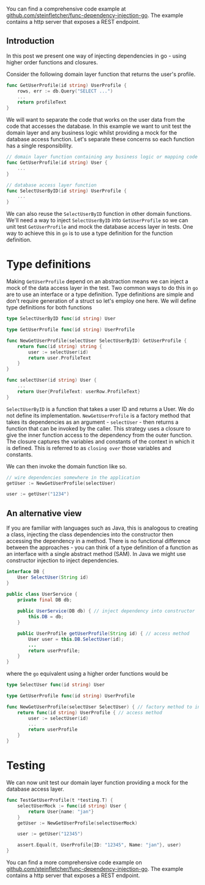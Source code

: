 
<div className={styles["Welcome"]}>

You can find a comprehensive code example at [github.com/steinfletcher/func-dependency-injection-go](https://github.com/steinfletcher/func-dependency-injection-go). The example contains a http server that exposes a REST endpoint.

## Introduction

In this post we present one way of injecting dependencies in go - using higher order functions and closures.

Consider the following domain layer function that returns the user's profile.

```go
func GetUserProfile(id string) UserProfile {
    rows, err := db.Query("SELECT ...")
    ...
    return profileText
}
```
 
We will want to separate the code that works on the user data from the code that accesses the database. In this example we want to unit test the domain layer and any business logic whilst providing a mock for the database access function. Let's separate these concerns so each function has a single responsibility.

```go
// domain layer function containing any business logic or mapping code
func GetUserProfile(id string) User {
    ...
}

// database access layer function
func SelectUserByID(id string) UserProfile {
    ...
}
```

We can also reuse the `SelectUserByID` function in other domain functions. We'll need a way to inject `SelectUserByID` into `GetUserProfile` so we can unit test `GetUserProfile` and mock the database access layer in tests. One way to achieve this in `go` is to use a type definition for the function definition.

# Type definitions

Making `GetUserProfile` depend on an abstraction means we can inject a mock of the data access layer in the test. Two common ways to do this in `go` are to use an interface or a type definition. Type definitions are simple and don't require generation of a struct so let's employ one here. We will define type definitions for both functions

```go
type SelectUserByID func(id string) User

type GetUserProfile func(id string) UserProfile

func NewGetUserProfile(selectUser SelectUserByID) GetUserProfile {
	return func(id string) string {
		user := selectUser(id)
		return user.ProfileText
	}
}

func selectUser(id string) User {
	...
	return User{ProfileText: userRow.ProfileText}
}
```

`SelectUserByID` is a function that takes a user ID and returns a User. We do not define its implementation. `NewGetUserProfile` is a factory method that takes its dependencies as an argument - `selectUser` - then returns a function that can be invoked by the caller. This strategy uses a closure to give the inner function access to the dependency from the outer function. The closure captures the variables and constants of the context in which it is defined. This is referred to as `closing over` those variables and constants.

We can then invoke the domain function like so.

```go
// wire dependencies somewhere in the application
getUser := NewGetUserProfile(selectUser)

user := getUser("1234")
```

## An alternative view

If you are familiar with languages such as Java, this is analogous to creating a class, injecting the class dependencies into the constructor then accessing the dependency in a method. There is no functional difference between the approaches - you can think of a type definition of a function as an interface with a single abstract method (SAM). In Java we might use constructor injection to inject dependencies.

```java
interface DB {
    User SelectUser(String id)
}

public class UserService {
    private final DB db;
    
    public UserService(DB db) { // inject dependency into constructor
        this.DB = db;
    }

    public UserProfile getUserProfile(String id) { // access method
        User user = this.DB.SelectUser(id);
        ...
        return userProfile;
    }
}
```

where the `go` equivalent using a higher order functions would be

```go
type SelectUser func(id string) User

type GetUserProfile func(id string) UserProfile

func NewGetUserProfile(selectUser SelectUser) { // factory method to inject dependency
    return func(id string) UserProfile { // access method
        user := selectUser(id)
        ...
        return userProfile        
    } 
}
```

# Testing

We can now unit test our domain layer function providing a mock for the database access layer.

```go
func TestGetUserProfile(t *testing.T) {
	selectUserMock := func(id string) User {
		return User{name: "jan"}
	}
	getUser := NewGetUserProfile(selectUserMock)

	user := getUser("12345")

	assert.Equal(t, UserProfile{ID: "12345", Name: "jan"}, user)
}
```

You can find a more comprehensive code example on [github.com/steinfletcher/func-dependency-injection-go](https://github.com/steinfletcher/func-dependency-injection-go). The example contains a http server that exposes a REST endpoint.

 </div>
